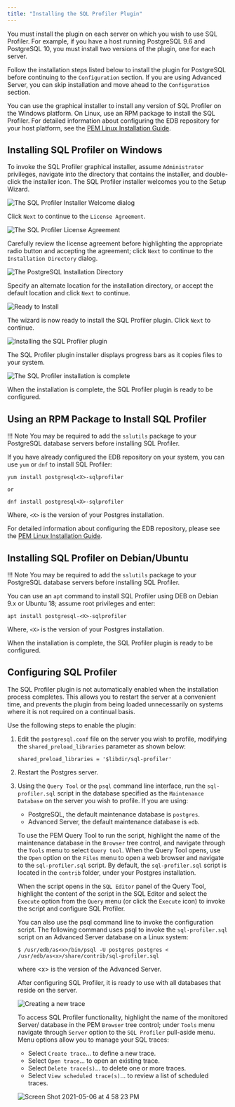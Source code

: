 ```yaml
---
title: "Installing the SQL Profiler Plugin"
---
```


You must install the plugin on each server on which you wish to use SQL Profiler. For example, if you have a host running PostgreSQL 9.6 and PostgreSQL 10, you must install two versions of the plugin, one for each server.

Follow the installation steps listed below to install the plugin for PostgreSQL before continuing to the `Configuration` section. If you are using Advanced Server, you can skip installation and move ahead to the `Configuration` section.

You can use the graphical installer to install any version of SQL Profiler on the Windows platform. On Linux, use an RPM package to install the SQL Profiler. For detailed information about configuring the EDB repository for your host platform, see the [PEM Linux Installation Guide](https://www.enterprisedb.com/docs/pem/latest/pem_inst_guide_linux/04_installing_postgres_enterprise_manager/03_installing_pem_server_on_linux/).

## Installing SQL Profiler on Windows

To invoke the SQL Profiler graphical installer, assume `Administrator` privileges, navigate into the directory that contains the installer, and double-click the installer icon. The SQL Profiler installer welcomes you to the Setup Wizard.

![The SQL Profiler Installer Welcome dialog](../images/installing_pem_sql_profiler_plugin_windows_welcome.png)

Click `Next` to continue to the `License Agreement`.

![The SQL Profiler License Agreement](../images/installing_pem_sql_profiler_plugin_windows_license_agreement.png)

Carefully review the license agreement before highlighting the appropriate radio button and accepting the agreement; click `Next` to continue to the `Installation Directory` dialog.

![The PostgreSQL Installation Directory](../images/installing_pem_sql_profiler_plugin_windows_installation_directory.png)

Specify an alternate location for the installation directory, or accept the default location and click `Next` to continue.

![Ready to Install](../images/installing_pem_sql_plugin_windows_ready_to_install.png)

The wizard is now ready to install the SQL Profiler plugin. Click `Next` to continue.

![Installing the SQL Profiler plugin](../images/installing_pem_sql_profiler_plugin_windows_in_progress.png)

The SQL Profiler plugin installer displays progress bars as it copies files to your system.

![The SQL Profiler installation is complete](../images/installing_pem_sql_profiler_plugin_windows_finish.png)

When the installation is complete, the SQL Profiler plugin is ready to be configured.

## Using an RPM Package to Install SQL Profiler

!!! Note
    You may be required to add the `sslutils` package to your PostgreSQL database servers before installing SQL Profiler.

If you have already configured the EDB repository on your system, you can use `yum` or `dnf` to install SQL Profiler:

```text
yum install postgresql<X>-sqlprofiler

or

dnf install postgresql<X>-sqlprofiler
```

Where, `<X>` is the version of your Postgres installation.

For detailed information about configuring the EDB repository, please see the [PEM Linux Installation Guide](https://www.enterprisedb.com/docs/pem/latest/pem_inst_guide_linux/04_installing_postgres_enterprise_manager/03_installing_pem_server_on_linux/).

## Installing SQL Profiler on Debian/Ubuntu

!!! Note
    You may be required to add the `sslutils` package to your PostgreSQL database servers before installing SQL Profiler.

You can use an `apt` command to install SQL Profiler using DEB on Debian 9.x or Ubuntu 18; assume root privileges and enter:

```text
apt install postgresql-<X>-sqlprofiler
```

Where, `<X>` is the version of your Postgres installation.

When the installation is complete, the SQL Profiler plugin is ready to be configured.

## Configuring SQL Profiler

The SQL Profiler plugin is not automatically enabled when the installation process completes. This allows you to restart the server at a convenient time, and prevents the plugin from being loaded unnecessarily on systems where it is not required on a continual basis.

Use the following steps to enable the plugin:

1.  Edit the `postgresql.conf` file on the server you wish to profile, modifying the `shared_preload_libraries` parameter as shown below:

    ```text
    shared_preload_libraries = '$libdir/sql-profiler'
    ```

2.  Restart the Postgres server.

3.  Using the `Query Tool` or the `psql` command line interface, run the `sql-profiler.sql` script in the database specified as the `Maintenance Database` on the server you wish to profile. If you are using:

    -   PostgreSQL, the default maintenance database is `postgres`.
    -   Advanced Server, the default maintenance database is `edb`.

    To use the PEM Query Tool to run the script, highlight the name of the maintenance database in the `Browser` tree control, and navigate through the `Tools` menu to select `Query tool`. When the Query Tool opens, use the `Open` option on the `Files` menu to open a web browser and navigate to the `sql-profiler.sql` script. By default, the `sql-profiler.sql` script is located in the `contrib` folder, under your Postgres installation.

    When the script opens in the `SQL Editor` panel of the Query Tool, highlight the content of the script in the SQL Editor and select the `Execute` option from the `Query` menu (or click the `Execute` icon) to invoke the script and configure SQL Profiler.

    You can also use the psql command line to invoke the configuration script. The following command uses psql to invoke the `sql-profiler.sql` script on an Advanced Server database on a Linux system:

    ```text
    $ /usr/edb/as<x>/bin/psql -U postgres postgres < /usr/edb/as<x>/share/contrib/sql-profiler.sql
    ```

    where &lt;x> is the version of the Advanced Server.

    After configuring SQL Profiler, it is ready to use with all databases that reside on the server.

    ![Creating a new trace](../images/sp_create_new_trace.png)

    To access SQL Profiler functionality, highlight the name of the monitored Server/ database in the PEM `Browser` tree control; under `Tools` menu navigate through `Server` option to the `SQL Profiler` pull-aside menu. Menu options allow you to manage your SQL traces:

    -   Select `Create trace`… to define a new trace.
    -   Select `Open trace`… to open an existing trace.
    -   Select `Delete trace(s)`… to delete one or more traces.
    -   Select `View scheduled trace(s)`… to review a list of scheduled traces.

    ![Screen Shot 2021-05-06 at 4 58 23 PM](https://user-images.githubusercontent.com/5795880/117365029-b1687700-ae8c-11eb-850e-aa51c69abc54.png)
